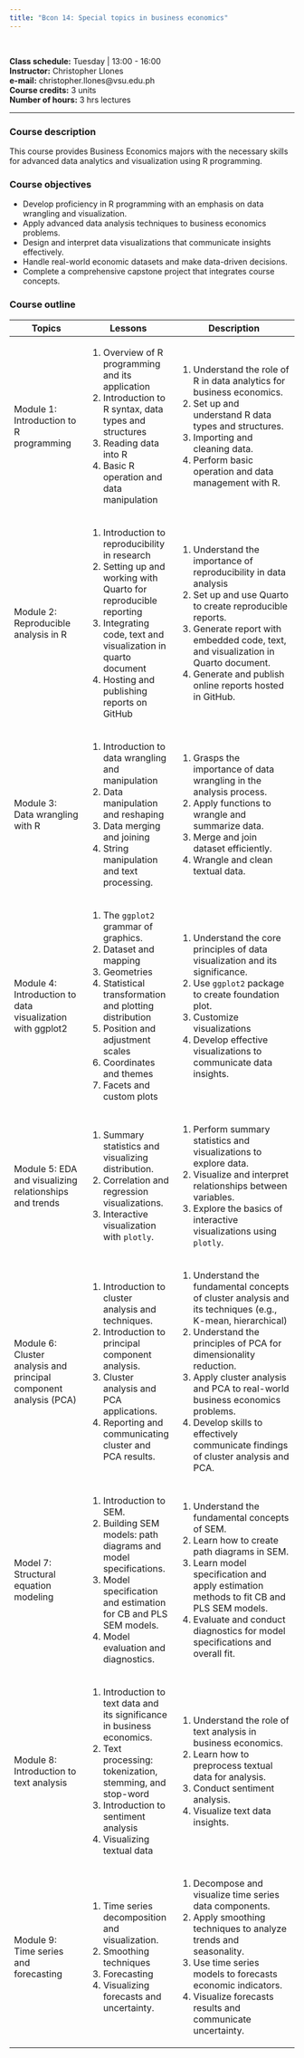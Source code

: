 ```yaml
---
title: "Bcon 14: Special topics in business economics"
---
```


<br>

**Class schedule:** Tuesday \| 13:00 - 16:00 <br> **Instructor:** Christopher Llones <br> **e-mail:** christopher.llones\@vsu.edu.ph <br> **Course credits:** 3 units <br> **Number of hours:** 3 hrs lectures <br>

------------------------------------------------------------------------

### Course description

This course provides Business Economics majors with the necessary skills for advanced data analytics and visualization using R programming.

### Course objectives

-   Develop proficiency in R programming with an emphasis on data wrangling and visualization.
-   Apply advanced data analysis techniques to business economics problems.
-   Design and interpret data visualizations that communicate insights effectively.
-   Handle real-world economic datasets and make data-driven decisions.
-   Complete a comprehensive capstone project that integrates course concepts.

### Course outline

+-------------------------------------------------------------------+---------------------------------------------------------------------------+-------------------------------------------------------------------------------------------------------------+
| Topics                                                            | Lessons                                                                   | Description                                                                                                 |
+===================================================================+===========================================================================+=============================================================================================================+
| Module 1: Introduction to R programming                           | 1.  Overview of R programming and its application                         | 1.  Understand the role of R in data analytics for business economics.                                      |
|                                                                   | 2.  Introduction to R syntax, data types and structures                   | 2.  Set up and understand R data types and structures.                                                      |
|                                                                   | 3.  Reading data into R                                                   | 3.  Importing and cleaning data.                                                                            |
|                                                                   | 4.  Basic R operation and data manipulation                               | 4.  Perform basic operation and data management with R.                                                     |
+-------------------------------------------------------------------+---------------------------------------------------------------------------+-------------------------------------------------------------------------------------------------------------+
| Module 2: Reproducible analysis in R                              | 1.  Introduction to reproducibility in research                           | 1.  Understand the importance of reproducibility in data analysis                                           |
|                                                                   | 2.  Setting up and working with Quarto for reproducible reporting         | 2.  Set up and use Quarto to create reproducible reports.                                                   |
|                                                                   | 3.  Integrating code, text and visualization in quarto document           | 3.  Generate report with embedded code, text, and visualization in Quarto document.                         |
|                                                                   | 4.  Hosting and publishing reports on GitHub                              | 4.  Generate and publish online reports hosted in GitHub.                                                   |
+-------------------------------------------------------------------+---------------------------------------------------------------------------+-------------------------------------------------------------------------------------------------------------+
| Module 3: Data wrangling with R                                   | 1.  Introduction to data wrangling and manipulation                       | 1.  Grasps the importance of data wrangling in the analysis process.                                        |
|                                                                   | 2.  Data manipulation and reshaping                                       | 2.  Apply functions to wrangle and summarize data.                                                          |
|                                                                   | 3.  Data merging and joining                                              | 3.  Merge and join dataset efficiently.                                                                     |
|                                                                   | 4.  String manipulation and text processing.                              | 4.  Wrangle and clean textual data.                                                                         |
+-------------------------------------------------------------------+---------------------------------------------------------------------------+-------------------------------------------------------------------------------------------------------------+
| Module 4: Introduction to data visualization with ggplot2         | 1.  The `ggplot2` grammar of graphics.                                    | 1.  Understand the core principles of data visualization and its significance.                              |
|                                                                   | 2.  Dataset and mapping                                                   | 2.  Use `ggplot2` package to create foundation plot.                                                        |
|                                                                   | 3.  Geometries                                                            | 3.  Customize visualizations                                                                                |
|                                                                   | 4.  Statistical transformation and plotting distribution                  | 4.  Develop effective visualizations to communicate data insights.                                          |
|                                                                   | 5.  Position and adjustment scales                                        |                                                                                                             |
|                                                                   | 6.  Coordinates and themes                                                |                                                                                                             |
|                                                                   | 7.  Facets and custom plots                                               |                                                                                                             |
+-------------------------------------------------------------------+---------------------------------------------------------------------------+-------------------------------------------------------------------------------------------------------------+
| Module 5: EDA and visualizing relationships and trends            | 1.  Summary statistics and visualizing distribution.                      | 1.  Perform summary statistics and visualizations to explore data.                                          |
|                                                                   | 2.  Correlation and regression visualizations.                            | 2.  Visualize and interpret relationships between variables.                                                |
|                                                                   | 3.  Interactive visualization with `plotly`.                              | 3.  Explore the basics of interactive visualizations using `plotly`.                                        |
+-------------------------------------------------------------------+---------------------------------------------------------------------------+-------------------------------------------------------------------------------------------------------------+
| Module 6: Cluster analysis and principal component analysis (PCA) | 1.  Introduction to cluster analysis and techniques.                      | 1.  Understand the fundamental concepts of cluster analysis and its techniques (e.g., K-mean, hierarchical) |
|                                                                   | 2.  Introduction to principal component analysis.                         | 2.  Understand the principles of PCA for dimensionality reduction.                                          |
|                                                                   | 3.  Cluster analysis and PCA applications.                                | 3.  Apply cluster analysis and PCA to real-world business economics problems.                               |
|                                                                   | 4.  Reporting and communicating cluster and PCA results.                  | 4.  Develop skills to effectively communicate findings of cluster analysis and PCA.                         |
+-------------------------------------------------------------------+---------------------------------------------------------------------------+-------------------------------------------------------------------------------------------------------------+
| Model 7: Structural equation modeling                             | 1.  Introduction to SEM.                                                  | 1.  Understand the fundamental concepts of SEM.                                                             |
|                                                                   | 2.  Building SEM models: path diagrams and model specifications.          | 2.  Learn how to create path diagrams in SEM.                                                               |
|                                                                   | 3.  Model specification and estimation for CB and PLS SEM models.         | 3.  Learn model specification and apply estimation methods to fit CB and PLS SEM models.                    |
|                                                                   | 4.  Model evaluation and diagnostics.                                     | 4.  Evaluate and conduct diagnostics for model specifications and overall fit.                              |
+-------------------------------------------------------------------+---------------------------------------------------------------------------+-------------------------------------------------------------------------------------------------------------+
| Module 8: Introduction to text analysis                           | 1.  Introduction to text data and its significance in business economics. | 1.  Understand the role of text analysis in business economics.                                             |
|                                                                   | 2.  Text processing: tokenization, stemming, and stop-word                | 2.  Learn how to preprocess textual data for analysis.                                                      |
|                                                                   | 3.  Introduction to sentiment analysis                                    | 3.  Conduct sentiment analysis.                                                                             |
|                                                                   | 4.  Visualizing textual data                                              | 4.  Visualize text data insights.                                                                           |
+-------------------------------------------------------------------+---------------------------------------------------------------------------+-------------------------------------------------------------------------------------------------------------+
| Module 9: Time series and forecasting                             | 1.  Time series decomposition and visualization.                          | 1.  Decompose and visualize time series data components.                                                    |
|                                                                   | 2.  Smoothing techniques                                                  | 2.  Apply smoothing techniques to analyze trends and seasonality.                                           |
|                                                                   | 3.  Forecasting                                                           | 3.  Use time series models to forecasts economic indicators.                                                |
|                                                                   | 4.  Visualizing forecasts and uncertainty.                                | 4.  Visualize forecasts results and communicate uncertainty.                                                |
+-------------------------------------------------------------------+---------------------------------------------------------------------------+-------------------------------------------------------------------------------------------------------------+
